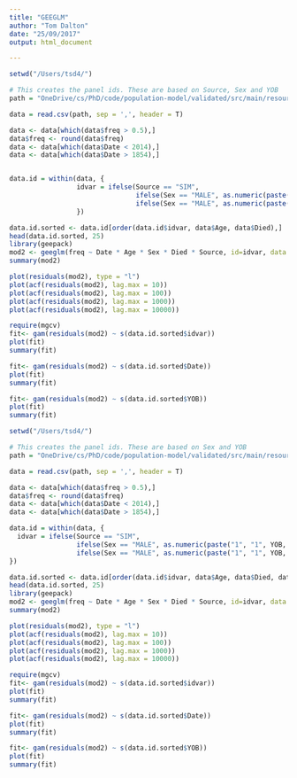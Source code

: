 ```yaml
---
title: "GEEGLM"
author: "Tom Dalton"
date: "25/09/2017"
output: html_document

---
```


```r
setwd("/Users/tsd4/")

# This creates the panel ids. These are based on Source, Sex and YOB
path = "OneDrive/cs/PhD/code/population-model/validated/src/main/resources/results/geeglm/20170925-115556:076/tables/death-CT.csv"

data = read.csv(path, sep = ',', header = T)

data <- data[which(data$freq > 0.5),]
data$freq <- round(data$freq)
data <- data[which(data$Date < 2014),]
data <- data[which(data$Date > 1854),]


data.id = within(data, {
                 idvar = ifelse(Source == "SIM", 
                                ifelse(Sex == "MALE", as.numeric(paste("1", "1", YOB, sep = "")), as.numeric(paste("1", "2", YOB, sep = ""))),
                                ifelse(Sex == "MALE", as.numeric(paste("2", "1", YOB, sep = "")), as.numeric(paste("2", "2", YOB, sep = ""))))
                 })

data.id.sorted <- data.id[order(data.id$idvar, data$Age, data$Died),]
head(data.id.sorted, 25)
library(geepack)
mod2 <- geeglm(freq ~ Date * Age * Sex * Died * Source, id=idvar, data = data.id.sorted, corstr="ar1")
summary(mod2)

plot(residuals(mod2), type = "l")
plot(acf(residuals(mod2), lag.max = 10))
plot(acf(residuals(mod2), lag.max = 100))
plot(acf(residuals(mod2), lag.max = 1000))
plot(acf(residuals(mod2), lag.max = 10000))

require(mgcv)
fit<- gam(residuals(mod2) ~ s(data.id.sorted$idvar))
plot(fit)
summary(fit)

fit<- gam(residuals(mod2) ~ s(data.id.sorted$Date))
plot(fit)
summary(fit)

fit<- gam(residuals(mod2) ~ s(data.id.sorted$YOB))
plot(fit)
summary(fit)

```


```r
setwd("/Users/tsd4/")

# This creates the panel ids. These are based on Sex and YOB
path = "OneDrive/cs/PhD/code/population-model/validated/src/main/resources/results/geeglm/20170925-115556:076/tables/death-CT.csv"

data = read.csv(path, sep = ',', header = T)

data <- data[which(data$freq > 0.5),]
data$freq <- round(data$freq)
data <- data[which(data$Date < 2014),]
data <- data[which(data$Date > 1854),]

data.id = within(data, {
  idvar = ifelse(Source == "SIM", 
                 ifelse(Sex == "MALE", as.numeric(paste("1", "1", YOB, sep = "")), as.numeric(paste("1", "2", YOB, sep = ""))),
                 ifelse(Sex == "MALE", as.numeric(paste("1", "1", YOB, sep = "")), as.numeric(paste("1", "2", YOB, sep = ""))))
})

data.id.sorted <- data.id[order(data.id$idvar, data$Age, data$Died, data$Source),]
head(data.id.sorted, 25)
library(geepack)
mod2 <- geeglm(freq ~ Date * Age * Sex * Died * Source, id=idvar, data = data.id.sorted, corstr="ar1")
summary(mod2)

plot(residuals(mod2), type = "l")
plot(acf(residuals(mod2), lag.max = 10))
plot(acf(residuals(mod2), lag.max = 100))
plot(acf(residuals(mod2), lag.max = 1000))
plot(acf(residuals(mod2), lag.max = 10000))

require(mgcv)
fit<- gam(residuals(mod2) ~ s(data.id.sorted$idvar))
plot(fit)
summary(fit)

fit<- gam(residuals(mod2) ~ s(data.id.sorted$Date))
plot(fit)
summary(fit)

fit<- gam(residuals(mod2) ~ s(data.id.sorted$YOB))
plot(fit)
summary(fit)
```

